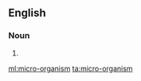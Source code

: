 ==English==

===Noun===
{{en-noun}}

# {{alternative spelling of|microorganism}}

[[ml:micro-organism]]
[[ta:micro-organism]]